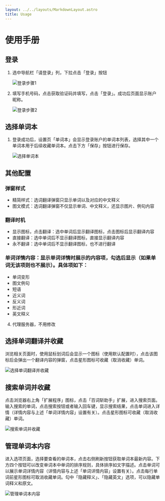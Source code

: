 ```yaml
---
layout: ../../layouts/MarkdownLayout.astro
title: Usage
---
```


# 使用手册

## 登录

1. 选中导航栏「请登录」列，下拉点击「登录」按钮

   <img src={login1.src} alt="登录步骤1" />

2. 填写手机号码，点击获取验证码并填写，点击「登录」。成功后页面显示账户昵称。

   <img src={login2.src} alt="登录步骤2" />

## 选择单词本

1. 登录成功后，设置页「单词本」会显示登录账户的单词本列表，选择其中一个单词本用于后续收藏单词本。点击下方「保存」按钮进行保存。

   <img src={selectedWorkbook.src} alt="选择单词本" />

## 其他配置

### 弹窗样式

- 精简样式：选词翻译弹窗只显示单词以及对应的中文释义
- 图文模式：选词翻译弹窗不仅显示单词、中文释义，还显示图片、例句内容

### 翻译时机

- 显示图标，点击翻译：选中单词后显示翻译图标，点击图标后显示翻译内容
- 直接翻译：选中单词后不显示翻译图标，直接显示翻译内容
- 永不翻译：选中单词后不显示翻译图标，也不进行翻译

### 单词详情内容：显示单词详情时展示的内容项，勾选后显示（如果单词无该项则也不展示）。具体项如下：

- 单词变形
- 图文例句
- 短语
- 近义词
- 反义词
- 形近词
- 英文释义

4. 代理服务器，不用修改

## 选择单词翻译并收藏

浏览相关页面时，使用鼠标划词后会显示一个图标（使用默认配置时），点击该图标后会弹出一个翻译内容的弹窗，点击星形图标可收藏（取消收藏）单词。

<img src={collectWord.src} alt="选择单词翻译并收藏" />

## 搜索单词并收藏

点击浏览器右上角「扩展程序」图标，点击「百词斩助手」扩展，进入搜索页面。输入搜索的单词，点击搜索按钮或者输入回车键，显示搜索结果，点击单词进入详情（详情内容与上述「单词详情内容」设置有关）。点击星形图标可收藏（取消收藏）单词。

<img src={searchWord.src} alt="搜索单词并收藏" />

## 管理单词本内容

进入选项页面，选择要查看的单词本，点击右侧刷新按钮获取单词本最新内容。下方四个按钮可以改变单词本中单词的排序规则，具体排序如文字描述。点击单词可以展示单词详情内容（详情内容与上述「单词详情内容」设置有关）。点击每行单词前星形图标可取消收藏单词。勾中「隐藏释义」、「隐藏英文」选项，可以隐藏单词释义和原文。

<img src={manageWordBook.src} alt="管理单词本内容" />